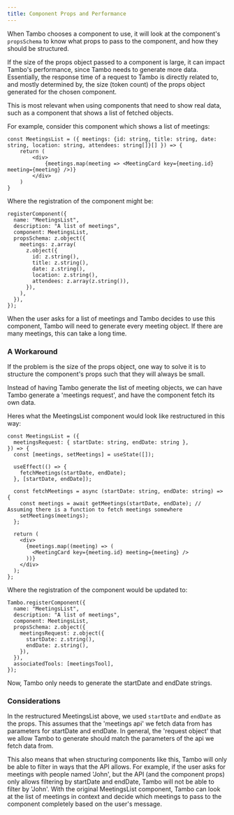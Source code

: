 ```yaml
---
title: Component Props and Performance
---
```


When Tambo chooses a component to use, it will look at the component's `propsSchema` to know what props to pass to the component, and how they should be structured.

If the size of the props object passed to a component is large, it can impact Tambo's performance, since Tambo needs to generate more data. Essentially, the response time of a request to Tambo is directly related to, and mostly determined by, the size (token count) of the props object generated for the chosen component.

This is most relevant when using components that need to show real data, such as a component that shows a list of fetched objects.

For example, consider this component which shows a list of meetings:

```tsx
const MeetingsList = ({ meetings: {id: string, title: string, date: string, location: string, attendees: string[]}[] }) => {
    return (
        <div>
            {meetings.map(meeting => <MeetingCard key={meeting.id} meeting={meeting} />)}
        </div>
    )
}
```

Where the registration of the component might be:

```tsx
registerComponent({
  name: "MeetingsList",
  description: "A list of meetings",
  component: MeetingsList,
  propsSchema: z.object({
    meetings: z.array(
      z.object({
        id: z.string(),
        title: z.string(),
        date: z.string(),
        location: z.string(),
        attendees: z.array(z.string()),
      }),
    ),
  }),
});
```

When the user asks for a list of meetings and Tambo decides to use this component, Tambo will need to generate every meeting object. If there are many meetings, this can take a long time.

### A Workaround

If the problem is the size of the props object, one way to solve it is to structure the component's props such that they will always be small.

Instead of having Tambo generate the list of meeting objects, we can have Tambo generate a 'meetings request', and have the component fetch its own data.

Heres what the MeetingsList component would look like restructured in this way:

```tsx
const MeetingsList = ({
  meetingsRequest: { startDate: string, endDate: string },
}) => {
  const [meetings, setMeetings] = useState([]);

  useEffect(() => {
    fetchMeetings(startDate, endDate);
  }, [startDate, endDate]);

  const fetchMeetings = async (startDate: string, endDate: string) => {
    const meetings = await getMeetings(startDate, endDate); // Assuming there is a function to fetch meetings somewhere
    setMeetings(meetings);
  };

  return (
    <div>
      {meetings.map((meeting) => (
        <MeetingCard key={meeting.id} meeting={meeting} />
      ))}
    </div>
  );
};
```

Where the registration of the component would be updated to:

```tsx
Tambo.registerComponent({
  name: "MeetingsList",
  description: "A list of meetings",
  component: MeetingsList,
  propsSchema: z.object({
    meetingsRequest: z.object({
      startDate: z.string(),
      endDate: z.string(),
    }),
  }),
  associatedTools: [meetingsTool],
});
```

Now, Tambo only needs to generate the startDate and endDate strings.

### Considerations

In the restructured MeetingsList above, we used `startDate` and `endDate` as the props. This assumes that the 'meetings api' we fetch data from has parameters for startDate and endDate. In general, the 'request object' that we allow Tambo to generate should match the parameters of the api we fetch data from.

This also means that when structuring components like this, Tambo will only be able to filter in ways that the API allows. For example, if the user asks for meetings with people named 'John', but the API (and the component props) only allows filtering by startDate and endDate, Tambo will not be able to filter by 'John'. With the original MeetingsList component, Tambo can look at the list of meetings in context and decide which meetings to pass to the component completely based on the user's message.
